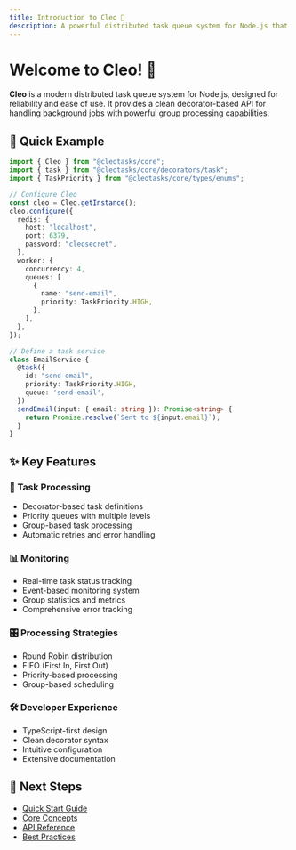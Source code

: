 ```yaml
---
title: Introduction to Cleo 🚀
description: A powerful distributed task queue system for Node.js that makes background job processing a breeze.
---
```


# Welcome to Cleo! 🎯

**Cleo** is a modern distributed task queue system for Node.js, designed for reliability and ease of use. It provides a clean decorator-based API for handling background jobs with powerful group processing capabilities.

## 🌟 Quick Example

```typescript
import { Cleo } from "@cleotasks/core";
import { task } from "@cleotasks/core/decorators/task";
import { TaskPriority } from "@cleotasks/core/types/enums";

// Configure Cleo
const cleo = Cleo.getInstance();
cleo.configure({
  redis: {
    host: "localhost",
    port: 6379,
    password: "cleosecret",
  },
  worker: {
    concurrency: 4,
    queues: [
      {
        name: "send-email",
        priority: TaskPriority.HIGH,
      },
    ],
  },
});

// Define a task service
class EmailService {
  @task({
    id: "send-email",
    priority: TaskPriority.HIGH,
    queue: 'send-email',
  })
  sendEmail(input: { email: string }): Promise<string> {
    return Promise.resolve(`Sent to ${input.email}`);
  }
}
```

## ✨ Key Features

### 🔄 Task Processing
- Decorator-based task definitions
- Priority queues with multiple levels
- Group-based task processing
- Automatic retries and error handling

### 📊 Monitoring
- Real-time task status tracking
- Event-based monitoring system
- Group statistics and metrics
- Comprehensive error tracking

### 🎛️ Processing Strategies
- Round Robin distribution
- FIFO (First In, First Out)
- Priority-based processing
- Group-based scheduling

### 🛠️ Developer Experience
- TypeScript-first design
- Clean decorator syntax
- Intuitive configuration
- Extensive documentation

## 🚀 Next Steps

- [Quick Start Guide](./quick-start)
- [Core Concepts](./core-concepts)
- [API Reference](./api-reference)
- [Best Practices](./best-practices)




